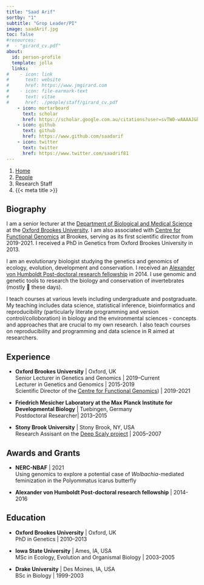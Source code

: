 ```yaml
---
title: "Saad Arif"
sortby: "1"
subtitle: "Grop Leader/PI"
image: saadArif.jpg
toc: false
#resources: 
#  - "girard_cv.pdf"
about:
  id: person-profile
  template: jolla
  links:
#    - icon: link
#      text: website
#      href: https://www.jmgirard.com
#    - icon: file-earmark-text
#      text: vitae
#      href: ./people/staff/girard_cv.pdf
    - icon: mortarboard
      text: scholar
      href: https://scholar.google.com.au/citations?user=svTW0-wAAAAJ&hl=en
    - icon: github
      text: github
      href: https://www.github.com/saadarif
    - icon: twitter
      text: twitter
      href: https://www.twitter.com/saadrif81
---
```



```{=html}
<nav aria-label="breadcrumb">
  <ol class="breadcrumb">
    <li class="breadcrumb-item"><a href="../../index.html">Home</a></li>
    <li class="breadcrumb-item"><a href="../../people.html">People</a></li>
    <li class="breadcrumb-item active">Research Staff</li>
    <li class="breadcrumb-item active" aria-current="page">{{< meta title >}}</li>
  </ol>
</nav>
```

:::{#person-profile}
:::

## Biography

I am a senior lecturer at the [Department of Biological and Medical Science](https://www.brookes.ac.uk/bms) at the [Oxford Brookes University](https://www.brookes.ac.uk/). I am also associated with [Centre for Functional Genomics](https://www.brookes.ac.uk/research/units/hls/centres/centre-for-functional-genomics#) at Brookes, serving as its first scientific director from 2019-2021. I received a PhD in Genetics from Oxford Brookes University in 2013. 

I am an evolutionary biologist studying the genetics and genomics of ecology, evolution, development and conservation. I received an [Alexander von Humboldt Post-doctoral research fellowship](https://www.humboldt-foundation.de/bewerben/foerderprogramme/humboldt-forschungsstipendium) in 2014. I use genomic and genetic tools to research the biology and conservation of invertebrates (mostly 🦋 these days).

I teach courses at various levels including undergraduate and postgraduate. My teaching includes data science, statistical inference, bioinformatics and reproducibility (particularly literate programming and version control/colloboration) in biology and the environmental sciences - concepts and approaches that are crucial to my own research. I also teach courses on reproducibility and programming and data science in R aimed at researchers.

## Experience

- **Oxford Brookes University** | Oxford, UK<br />
  Senior Lecturer in Genetics and Genomics | 2019–Current<br />
  Lecturer in Genetics and Genomics | 2015-2019<br />
  Scientific Director of the [Centre for Functional Genomics](https://www.brookes.ac.uk/research/units/hls/centres/centre-for-functional-genomics#)) | 2019-2021

- **Friedrich Mesicher Laboratory at the Max Planck Institute for Developmental Biology** | Tuebingen, Germany<br />
  Postdoctoral Researcher| 2013–2015

- **Stony Brook University** | Stony Brook, NY, USA<br />
  Research Assisant on the [Deep Scaly project](http://archive.fieldmuseum.org/deepscaly/about.html) | 2005–2007

## Awards and Grants

- **NERC-NBAF** | 2021 <br />Using genomics to explore a potential case of *Wolbachia*-mediated
feminization in the Polyommatus icarus butterfly 

- **Alexander von Humboldt Post-doctoral research fellowship** | 2014-2016 <br />
   

## Education

- **Oxford Brookes University** | Oxford, UK<br />
  PhD in Genetics | 2010–2013

- **Iowa State University** | Ames, IA, USA<br />
  MSc in Ecology, Evolution and Organismal Biology | 2003–2005

- **Drake University** | Des Moines, IA, USA<br />
  BSc in Biology | 1999-2003 
